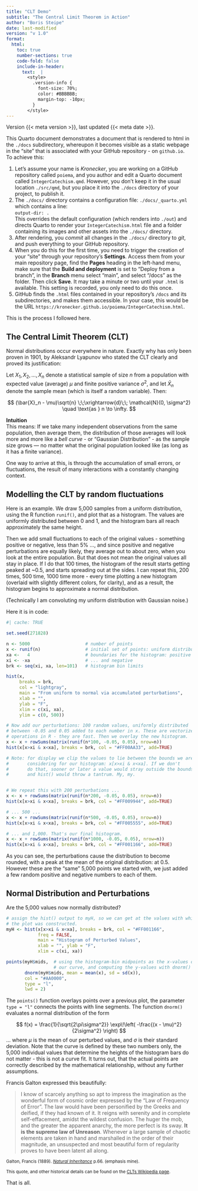 ```yaml
---
title: "CLT Demo"
subtitle: "The Central Limit Theorem in Action"
author: "Boris Steipe"
date: last-modified      
version: "v 1.0"
format:
  html:
    toc: true
    number-sections: true
    code-fold: false
    include-in-header:
      text:  |
        <style>
          .version-info {
            font-size: 70%;
            color: #BBBBBB;
            margin-top: -10px;
          }
        </style>
---
```


::: version-info
Version {{< meta version >}}, last updated {{< meta date >}}.
:::

<!-- 
versions:
  1.0 - Basic, first posted version
-->

This Quarto document demonstrates a document that is rendered to html in the `./docs` subdirectory, whereupon it becomes visible as a static webpage in the "site" that is associated with your GitHub repository - on `github.io`. To achieve this:

1. Let's assume your name is _Kronecker_, you are working on a GitHub repository called `poiema`, and you author and edit a Quarto document called  `IntegerCatechism.qmd`. However, you don't keep it in the usual location `./src/qmd`, but you place it into the `./docs` directory of your project, to publish it.
1. The `./docs/` directory contains a configuration file: `./docs/_quarto.yml` which contains a line:<br/>
`  output-dir: .`<br/>
This overrides the default configuration (which renders into `./out`) and directs Quarto to render your `IntegerCatechism.html` file and a folder containing its images and other assets into the `./docs/` directory.
1. After rendering, you _commit_ all changes in the `./docs/` directory to _git_, and push everything to your GitHub repository.
1. When you do this for the first time, you need to trigger the creation of your "site" through your repository's **Settings**. Access them from your main repository page, find the **Pages** heading in the left-hand menu, make sure that the **Build and deployment** is set to "Deploy from a branch", in the **Branch** menu select "main", and select "/docs" as the folder. Then click **Save**. It may take a minute or two until your `.html` is available. This setting is recorded, you only need to do this once.
1. GitHub finds the `.html` files contained in your repository's `/docs` and its subdirectories, and makes them accessible. In your case, this would be the URL `https://kronecker.github.io/poiema/IntegerCatechism.html`.

This is the process I followed here.

## The Central Limit Theorem (CLT)

Normal distributions occur everywhere in nature. Exactly why has only been proven in 1901, by Aleksandr Lyapunov who stated the CLT clearly and proved its justification:  

Let $X_1, X_2, \dots, X_n$ denote a statistical sample of size $n$ from a population with expected value (average) $\mu$ and finite positive variance $\sigma^2$, and let $\bar{X}_{n}$ denote the sample mean (which is itself a random variable). Then:

$$
(\bar{X}_n - \mu)\sqrt{n} \;\;\xrightarrow{d}\;\; \mathcal{N}(0, \sigma^2)
\quad \text{as } n \to \infty.
$$



::: {.callout-note}
**Intuition**  
This means: If we take many independent observations from the same population, then average them, the distribution of those averages will look more and more like a _bell curve_ - or "Gaussian Distribution" - as the sample size grows — no matter what the original population looked like (as long as it has a finite variance).
:::

One way to arrive at this, is through the accumulation of small errors, or fluctuations, the result of many interactions with a constantly changing context.


## Modelling the CLT by random fluctuations

Here is an example. We draw 5,000 samples from a uniform distribution, using the R function `runif()`, and plot that as a histogram. The values are uniformly distributed between 0 and 1, and the histogram bars all reach approximately the same height.

Then we add small fluctuations to each of the original values - something positive or negative, less than 5% ..., and since positive and negative perturbations are equally likely, they average out to about zero, when you look at the entire population. But that does not mean the original values all stay in place. If I do that 100 times, the histogram of the result starts getting peaked at ~0.5, and starts spreading out at the sides. I can repeat this, 200 times, 500 time, 1000 time more - every time plotting a new histogram (overlaid with slightly different colors, for clarity), and as a result, the histogram begins to approximate a normal distribution.

(Technically I am convoluting my uniform distribution with Gaussian noise.)

Here it is in code:

```r
#| cache: TRUE

set.seed(271828)

n <- 5000                     # number of points
x <- runif(n)                 # initial set of points: uniform distribution
xa <-   4                     # boundaries for the histogram: positive ...
xi <- -xa                     # ... and negative
brk <- seq(xi, xa, len=101)   # histogram bin limits

hist(x, 
     breaks = brk,
     col = "lightgray",
     main = "From uniform to normal via accumulated perturbations",
     xlab = "",
     ylab = "F",
     xlim = c(xi, xa),
     ylim = c(0, 500))

# Now add our perturbations: 100 random values, uniformly distributed
# between -0.05 and 0.05 added to each number in x. These are vectorized
# operations in R - they are fast. Then we overlay the new histogram.
x <- x + rowSums(matrix(runif(n*100, -0.05, 0.05), nrow=n))
hist(x[x>xi & x<xa], breaks = brk, col = "#FF00AA33", add=TRUE)

# Note: for display we clip the values to lie between the bounds we are
#       considering for our histogram: x[x>xi & x<xa]. If we don't
#       do that, sooner or later a value would stray outside the bounds
#       and hist() would throw a tantrum. My, my.


# We repeat this with 200 perturbations ...
x <- x + rowSums(matrix(runif(n*200, -0.05, 0.05), nrow=n))
hist(x[x>xi & x<xa], breaks = brk, col = "#FF009944", add=TRUE)

# ... 500 ...
x <- x + rowSums(matrix(runif(n*500, -0.05, 0.05), nrow=n))
hist(x[x>xi & x<xa], breaks = brk, col = "#FF005555", add=TRUE)

# ... and 1,000. That's our final histogram.
x <- x + rowSums(matrix(runif(n*1000, -0.05, 0.05), nrow=n))
hist(x[x>xi & x<xa], breaks = brk, col = "#FF001166", add=TRUE)
```

As you can see, the perturbations cause the distribution to become rounded, with a peak at the mean of the original distribution: at 0.5.  However these are the "same" 5,000 points we started with, we just added a few random positive and negative numbers to each of them.


## Normal Distribution and Perturbations

Are the 5,000 values now normally distributed?

```r

# assign the hist() output to myH, so we can get at the values with which
# the plot was constructed.
myH <- hist(x[x>xi & x<xa], breaks = brk, col = "#FF001166",
            freq = FALSE,
            main = "Histogram of Perturbed Values",
            xlab = "", ylab = "F",
            xlim = c(xi, xa))

points(myH$mids,  # using the histogram-bin midpoints as the x-values of
                  # our curve, and computing the y-values with dnorm()
       dnorm(myH$mids, mean = mean(x), sd = sd(x)),
       col = "#AA0000",
       type = "l",
       lwd = 2)
```

The `points()` function overlays points over a previous plot, the parameter
`type = "l"` connects the points with line segments. The function `dnorm()`
evaluates a normal distribution of the form 

$$
f(x) = \frac{1}{\sqrt{2\pi\sigma^2}}
       \exp\!\left( -\frac{(x - \mu)^2}{2\sigma^2} \right)
$$
... where $\mu$ is the mean of our perturbed values, and $\sigma$ is their standard deviation. Note that the curve is defined by these two numbers only, the 5,000 individual values that determine the heights of the histogram bars do not matter - this is not a curve fit. It turns out, that the actual points are correctly described by the mathematical relationship, without any further assumptions.

Francis Galton expressed this beautifully:

> I know of scarcely anything so apt to impress the imagination as the wonderful form of cosmic order expressed by the "Law of Frequency of Error". The law would have been personified by the Greeks and deified, if they had known of it. It reigns with serenity and in complete self-effacement, amidst the wildest confusion. The huger the mob, and the greater the apparent anarchy, the more perfect is its sway. **It is the supreme law of Unreason**. Whenever a large sample of chaotic elements are taken in hand and marshalled in the order of their magnitude, an unsuspected and most beautiful form of regularity proves to have been latent all along.

<small>Galton, Francis (1889). [_Natural Inheritance_](https://galton.org/books/natural-inheritance/index.html) p.66. (emphasis mine).</small>

<small>This quote, and other historical details can be found on the [CLTs Wikipedia page](https://en.wikipedia.org/wiki/Central_limit_theorem).</small>




That is all.

<!-- [END] -->  








